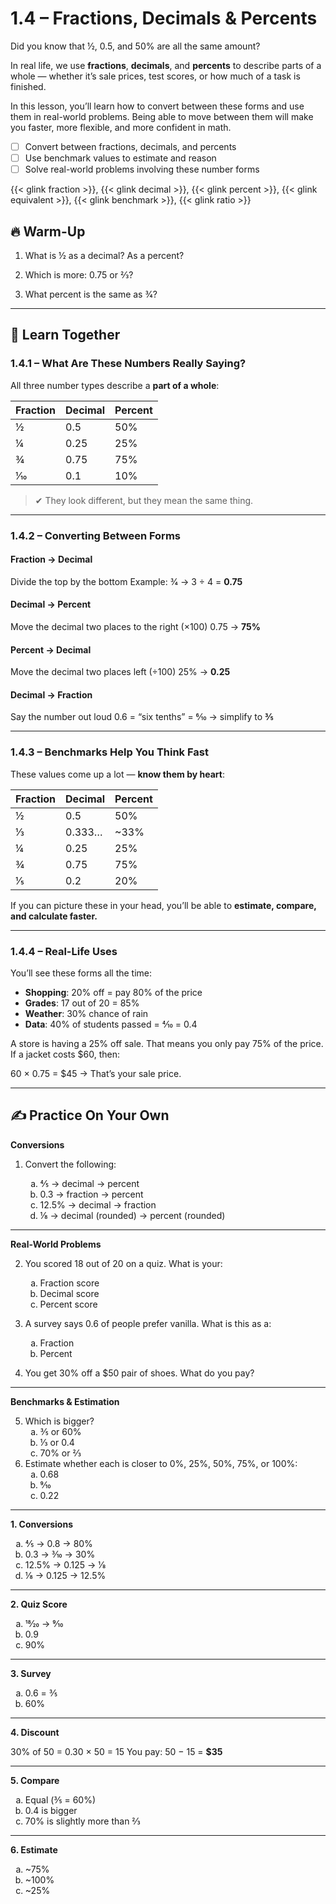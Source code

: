 # 1.4 – Fractions, Decimals & Percents {.unnumbered}

Did you know that ½, 0.5, and 50% are all the same amount?

In real life, we use **fractions**, **decimals**, and **percents** to describe parts of a whole — whether it's sale prices, test scores, or how much of a task is finished.

In this lesson, you’ll learn how to convert between these forms and use them in real-world problems. Being able to move between them will make you faster, more flexible, and more confident in math.

:::{.callout-note icon=false title="🎯 Objectives"}
- [ ] Convert between fractions, decimals, and percents
- [ ] Use benchmark values to estimate and reason
- [ ] Solve real-world problems involving these number forms
:::

::: {.callout-note icon=false title="📚 Vocabulary"}
{{< glink fraction >}}, {{< glink decimal >}}, {{< glink percent >}}, {{< glink equivalent >}}, {{< glink benchmark >}}, {{< glink ratio >}}
:::

## 🔥 Warm-Up

1. What is ½ as a decimal? As a percent?

2. Which is more: 0.75 or 2⁄3?

3. What percent is the same as 3⁄4?

---

## 👥 Learn Together

### 1.4.1 – What Are These Numbers Really Saying?

All three number types describe a **part of a whole**:

| Fraction | Decimal | Percent |
| -------- | ------- | ------- |
| ½        | 0.5     | 50%     |
| ¼        | 0.25    | 25%     |
| ¾        | 0.75    | 75%     |
| 1⁄10     | 0.1     | 10%     |

> ✔ They look different, but they mean the same thing.

---

### 1.4.2 – Converting Between Forms

#### Fraction → Decimal

Divide the top by the bottom
Example: 3⁄4 → 3 ÷ 4 = **0.75**

#### Decimal → Percent

Move the decimal two places to the right (×100)
0.75 → **75%**

#### Percent → Decimal

Move the decimal two places left (÷100)
25% → **0.25**

#### Decimal → Fraction

Say the number out loud
0.6 = “six tenths” = 6⁄10 → simplify to **3⁄5**

---

### 1.4.3 – Benchmarks Help You Think Fast

These values come up a lot — **know them by heart**:

| Fraction | Decimal | Percent |
| -------- | ------- | ------- |
| ½        | 0.5     | 50%     |
| ⅓        | 0.333…  | \~33%   |
| ¼        | 0.25    | 25%     |
| ¾        | 0.75    | 75%     |
| 1⁄5      | 0.2     | 20%     |

If you can picture these in your head, you'll be able to **estimate, compare, and calculate faster.**

---

### 1.4.4 – Real-Life Uses

You’ll see these forms all the time:

* **Shopping**: 20% off = pay 80% of the price
* **Grades**: 17 out of 20 = 85%
* **Weather**: 30% chance of rain
* **Data**: 40% of students passed = 4⁄10 = 0.4

:::{.callout-tip .realworld-box icon=false title="🌍 In the Real World"}
A store is having a 25% off sale. That means you only pay 75% of the price.
If a jacket costs \$60, then:

60 × 0.75 = \$45 → That’s your sale price.
:::

---

## ✍️ Practice On Your Own

**Conversions**

1. Convert the following:

   a. ⅘ → decimal → percent
   b. 0.3 → fraction → percent
   c. 12.5% → decimal → fraction
   d. ⅛ → decimal (rounded) → percent (rounded)

---

**Real-World Problems**

2. You scored 18 out of 20 on a quiz. What is your:

   a. Fraction score
   b. Decimal score
   c. Percent score

3. A survey says 0.6 of people prefer vanilla. What is this as a:

   a. Fraction
   b. Percent

4. You get 30% off a \$50 pair of shoes. What do you pay?

---

**Benchmarks & Estimation**

5. Which is bigger?
   a. ⅗ or 60%
   b. ⅓ or 0.4
   c. 70% or ⅔

6. Estimate whether each is closer to 0%, 25%, 50%, 75%, or 100%:
   a. 0.68
   b. 9⁄10
   c. 0.22

---

::: {.callout-tip icon=false collapse=true title="🔑 Answer Key"}

**1. Conversions**

a. ⅘ → 0.8 → 80%
b. 0.3 → 3⁄10 → 30%
c. 12.5% → 0.125 → 1⁄8
d. ⅛ → 0.125 → 12.5%

---

**2. Quiz Score**

a. 18⁄20 → 9⁄10
b. 0.9
c. 90%

---

**3. Survey**

a. 0.6 = 3⁄5
b. 60%

---

**4. Discount**

30% of 50 = 0.30 × 50 = 15
You pay: 50 − 15 = **\$35**

---

**5. Compare**

a. Equal (⅗ = 60%)
b. 0.4 is bigger
c. 70% is slightly more than ⅔

---

**6. Estimate**

a. \~75%
b. \~100%
c. \~25%

:::